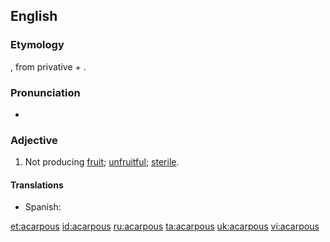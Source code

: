 ==English==

===Etymology===
{{etyl|grc}} {{term|ἄκαρπος|sc=polytonic|tr=akarpos||fruitless}}, from privative {{term|ἀ-|lang=grc}} + {{term|καρπός|sc=polytonic|tr=karpos||fruit}}.

===Pronunciation===
* {{IPA|/eɪ.ˈkɑɹ.pəs/}}

===Adjective===
{{en-adj|-}}

# {{context|botany}} Not producing [[fruit]]; [[unfruitful]]; [[sterile]].

====Translations====
{{trans-top|not producing fruit}}
* Spanish: {{t+|es|acarpo}}
{{trans-mid}}
{{trans-bottom}}

[[et:acarpous]]
[[id:acarpous]]
[[ru:acarpous]]
[[ta:acarpous]]
[[uk:acarpous]]
[[vi:acarpous]]